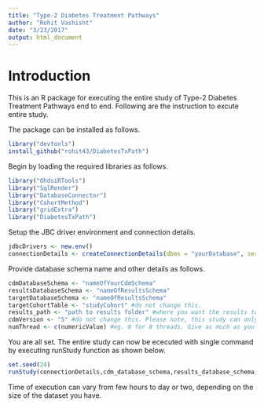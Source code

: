 ```yaml
---
title: "Type-2 Diabetes Treatment Pathways"
author: "Rohit Vashisht"
date: "3/23/2017"
output: html_document
---
```


Introduction
============
This is an R package for executing the entire study of Type-2 Diabetes Treatment Pathways end to end. Following are the instruction to excute entire study. 

The package can be installed as follows.
```r
library("devtools")
install_github("rohit43/DiabetesTxPath")
```
Begin by loading the required libraries as follows.

```r
library("OhdsiRTools")
library("SqlRender")
library("DatabaseConnector")
library("CohortMethod")
library("gridExtra")
library("DiabetesTxPath")
```
Setup the JBC driver environment and connection details.
```r
jdbcDrivers <- new.env()
connectionDetails <- createConnectionDetails(dbms = "yourDatabase", server = "yourServer",user = "yourUserName", password = "yourPassword",port = "yourPort")
```
Provide database schema name and other details as follows.

```r
cdmDatabaseSchema <- "nameOfYourCdmSchema"
resultsDatabaseSchema <- "nameOfResultsSchema"
targetDatabaseSchema <- "nameOfResultsSchema"
targetCohortTable <- "studyCohort" #do not change this.
results_path <- "path to results folder" #where you want the results to be saved.
cdmVersion <- "5" #do not change this. Please note, this study can only be executed on CDMV5
numThread <- c(numericValue) #eg. 8 for 8 threads. Give as much as you can :) 
```

You are all set. The entire study can now be ececuted with single command by executing runStudy function as shown below.

```r
set.seed(24)
runStudy(connectionDetails,cdm_database_schema,results_database_schema,target_database_schema,target_cohort_table,numThread)
```

Time of execution can vary from few hours to day or two, depending on the size of the dataset you have. 

